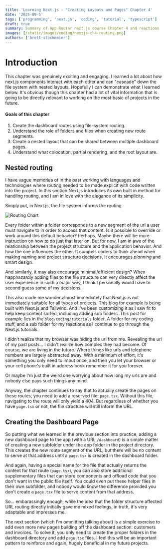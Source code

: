 ```yaml
---
title: 'Learning Next.js - "Creating Layouts and Pages" Chapter 4'
date: '2025-09-5'
tags: ['programming', 'next.js', 'coding', 'tutorial', 'typescript']
draft: true
summary: Summary of App Router next.js course Chapter 4 and reactions
images: [/static/images/coding/nextjs-ch4-routing.png]
authors: ['brett-stockmeier']
---
```


# Introduction
This chapter was genuinely exciting and engaging. I learned a lot about how next.js components interact with each other and can "cascade" down the file system with nested layouts. Hopefully I can demonstrate what I learned below. It's obvious though this chapter had a lot of vital information that is going to be directly relevant to working on the most basic of projects in the future.

#### Goals of this chapter
1. Create the dashboard routes using file-system routing.
1. Understand the role of folders and files when creating new route segments.
1. Create a nested layout that can be shared between multiple dashboard pages.
1. Understand what colocation, partial rendering, and the root layout are.
 

## Nested routing
I have vague memories of in the past working with languages and technologies where routing needed to be made explicit with code written into the project. In this section Next.js introduces its own built in method for handling routing, and I am in love with the elegance of its simplicity.

Simply put, in Next.js, the file system informs the routing.

![Routing Chart](/static/images/coding/nextjs-ch4-routing.png)

Every folder within a folder corresponds to a new segment of the url a user must navigate to in order to access that content. Is it possible to override or work around this default behavior? Perhaps. Maybe there will be more instruction on how to do just that later on. But for now, I am in awe of the relationship between the project structure and the application behavior. And how the one influences the other. It compels coders to think ahead when making naming and project structure decisions. It encourages *planning* and smart design.

And similarly, it may also encourage minimal/efficient design? When happhazardly adding files to the file structure can very directly affect the user experience in such a major way, I think I personally would have to second guess some of my decisions.

This also made me wonder almost immediately that Next.js is not immediately suitable for all types of projects. This blog for example is being built with Next.js and Tailwind. And I've been customizing it as I saw fit to help keep content sorted, including adding sub folders. This post for example lies in the `blog/coding/tutorials` folder. A folder for my coding stuff, and a sub folder for my reactions as I continue to go through the Next.js tutorials.

I didn't realize that my browser was hiding the url from me. Revealing the url of my past posts... I didn't realize how complex they had become. Of course, we are living in the future. Where things like urls and telephone numbers are largely abstracted away. With a minimum of effort, it's something you only need to imput once, and then you let your browser or your cell phone's built in address book remember it for you forever.

Or maybe I'm just the weird one worrying about how long my urls are and nobody else pays such things any mind.

Anyway, the chapter continues to say that to actually create the pages on these routes, you need to add a reserved file: `page.tsx`. Without this file, navigating to the route will only yield a 404. But regardless of whether you have `page.tsx` or not, the file structure will still inform the URL.

## Creating the Dashboard Page
So putting what we learned in the previous section into practice, adding a new dashboard page to the app (with a URL `/dashboard`) is a simple matter of creating a new subfolder under the app folder in the project directory. This creates the new route segment of the URL, but there will be no content to serve at that address until a `page.tsx` is created in the dashboard folder.

And again, having a special name for the file that actually returns the content for that route (`page.tsx`), you can also store additional supplementary files that can store components and offload code that you don't want in the public file itself. You could even put these helper files in their own subfolder, and nobody would know the difference provided you don't create a `page.tsx` file to serve content from that address.

So... embarassingly enough, while the idea that the folder structure affected URL routing directly initially gave me mixed feelings, in truth, it's very adaptable and impresses me.

The next section (which I'm ommitting talking about) is a simple exercise to add even more new pages building off the dashboard section: customers and invoices. To solve it, you only need to create the proper folders in the dashboard directory and add `page.tsx` files. I feel this will be an important pattern to reinforce and again, hugely beneficial in my future projects.

